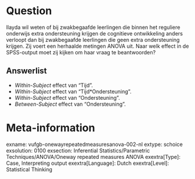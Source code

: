 Question
========
Ilayda wil weten of bij zwakbegaafde leerlingen die binnen het reguliere onderwijs extra ondersteuning krijgen de cognitieve ontwikkeling anders verloopt dan bij zwakbegaafde leerlingen die geen extra ondersteuning krijgen. Zij voert een herhaalde metingen ANOVA uit. Naar welk effect in de SPSS-output moet zij kijken om haar vraag te beantwoorden?

Answerlist
----------
* *Within-Subject* effect van "Tijd".
* *Within-Subject* effect van "Tijd*Ondersteuning".
* *Within-Subject* effect van "Ondersteuning".
* *Between-Subject* effect van "Ondersteuning".

Meta-information
================
exname: vufgb-onewayrepeatedmeasuresanova-002-nl
extype: schoice
exsolution: 0100
exsection: Inferential Statistics/Parametric Techniques/ANOVA/Oneway repeated measures ANOVA
exextra[Type]: Case, Interpreting output
exextra[Language]: Dutch
exextra[Level]: Statistical Thinking
